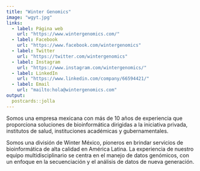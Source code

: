 ```yaml
---
title: "Winter Genomics"
image: "wgyt.jpg"
links:
  - label: Página web 
    url: "https://www.wintergenomics.com/"
  - label: Facebook 
    url: "https://www.facebook.com/wintergenomics"
  - label: Twitter
    url: "https://twitter.com/wintergenomics"
  - label: Instagram
    url: "https://www.instagram.com/wintergenomics/"
  - label: LinkedIn
    url: "https://www.linkedin.com/company/66594421/"
  - label: Email
    url: "mailto:hola@wintergenomics.com"
output:
  postcards::jolla
---
```

 
Somos una empresa mexicana con más de 10 años de experiencia que proporciona soluciones de bioinformática dirigidas a la iniciativa privada, institutos de salud, instituciones académicas y gubernamentales.

Somos una división de Winter México, pioneros en brindar servicios de bioinformática de alta calidad en América Latina. La experiencia de nuestro equipo multidisciplinario se centra en el manejo de datos genómicos, con un enfoque en la secuenciación y el análisis de datos de nueva generación.